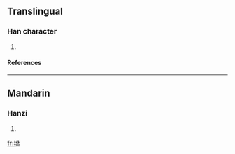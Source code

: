 ==Translingual==
===Han character===
{{Han char|rn=32|rad=土|as=12|sn=15|four=|canj=土竹大月 (GHKB)}}
# {{defn|Han|sort=土12}}
====References====
{{Han ref|kx=0238.390|dkj=05468|dj=0478.010|hdz=10488.030|uh=58A7|ud=22695}}
----
==Mandarin==
===Hanzi===
{{cmn-hanzi|pin=[[què]] ([[que4]])|wg=ch'üeh<sup>4</sup>}}
# {{defn|Mandarin}}

[[fr:墧]]